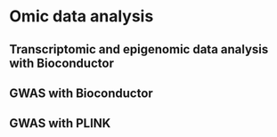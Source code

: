 # Omic data analysis {#Omic}


## Transcriptomic and epigenomic data analysis with Bioconductor 


## GWAS with Bioconductor


## GWAS with PLINK






